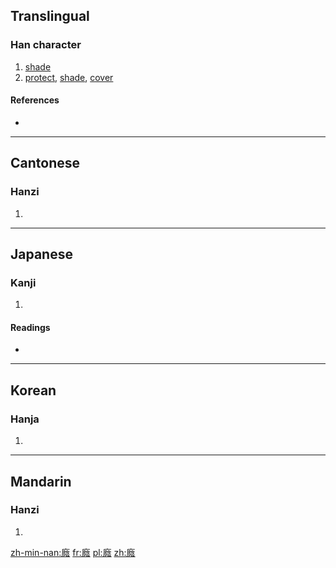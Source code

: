 ==Translingual==

===Han character===
{{Han char|rn=53|rad=广|as=11|sn=14|four=0023<sub>1</sub>|canj=戈弓中戈 (INLI)|ids=⿸[[广]][[陰]]}}

# [[shade]]
# [[protect]], [[shade]], [[cover]]

====References====
* {{Han ref|kx=0350.040|dkj=09463|dj=0661.060|hdz=20897.020|uh=5ED5|ud=24277|bh=E1BA|bd=57786}}

----

==Cantonese==

===Hanzi===
{{yue-hanzi|jyut=|y=yam3}}

# {{defn|lang=yue|sort=广11}}

----

==Japanese==

===Kanji===
{{ja-kanji|grade=|rs=广11}}

# {{defn|lang=ja|sort=广11}}

====Readings====
* {{ja-readings|on=[[いん]] (in), [[おん]] (on)|kun=[[おほふ]] (ohofu), [[かばふ]] (kabafu), [[かげ]] (kage)}}

----

==Korean==

===Hanja===
{{ko-hanja|hangeul=음|rv=eum|mr=ŭm}}

# {{defn|lang=ko|sort=广11}}

----

==Mandarin==

===Hanzi===
{{cmn-hanzi|pin=[[yìn]] ([[yin4]])|wg=yin<sup>4</sup>}}

# {{defn|lang=cmn|sort=广11}}

[[zh-min-nan:廕]]
[[fr:廕]]
[[pl:廕]]
[[zh:廕]]